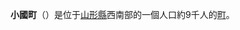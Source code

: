 {{日本町村|
自治體名=小國|
町村=町|
圖像=[[File:YokokawaDamLake.JPG|240px]]|
圖像說明=[[白森小國湖|白森小國湖]]（橫川水庫）|
町村章=|
日文原名=小国町|
平假名=おぐにまち|
羅馬字拼音=Oguni-machi|
都道府縣=山形縣|
支廳=|
郡=西置賜郡|
編號=06401-7|
面積=737.55|
邊界未定=|
人口=9,347|
統計時間= |
自治體=[[長井市|長井市]]、[[飯豐町|飯豐町]]、[[朝日町_(山形縣)|朝日町]]、[[西川町|西川町]]<br />'''[[新潟縣|新潟縣]]'''：[[新發田市|新發田市]]、[[村上市|村上市]]、[[胎內市|胎內市]]、[[關川村|關川村]]、[[阿賀町|阿賀町]]<br />'''[[福島縣|福島縣]]'''：[[喜多方市|喜多方市]]|
樹=山毛櫸|
花=櫻花|
鳥=|
其他象徵物= |
其他象徵= |
郵遞區號=999-1363|
所在地=西置賜郡小国町大字小国小坂町二丁目70番地|
電話號碼=238-62-2111|
外部連結=http://www.town.oguni.yamagata.jp/|
經度=|
緯度=|
地圖=|
註記=
}}
'''小國町'''（{{jpn|j=小国町|hg=おぐにまち|rm=Oguni machi|f=y}}）是位于[[山形縣|山形縣]]西南部的一個人口約9千人的[[町|町]]。

{{山形縣}}{{Authority control}}